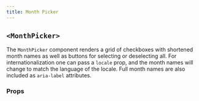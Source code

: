 ```yaml
---
title: Month Picker
---
```


## `<MonthPicker>`

The `MonthPicker` component renders a grid of checkboxes with shortened month names as well as buttons for selecting or deselecting all. For internationalization one can pass a `locale` prop, and the month names will change to match the language of the locale. Full month names are also included as `aria-label` attributes.

<StorybookExample
  componentName="monthPicker"
  sourceFilePath="components/MonthPicker/MonthPicker.tsx"
  storyId="components-month-picker--default-month-picker"
/>

### Props

<PropTable componentName="MonthPicker" />

